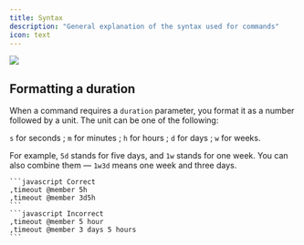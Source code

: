 ---
title: Syntax
description: "General explanation of the syntax used for commands"
icon: text
---

<Frame>
  <img src="/images/resources/syntax.png" />
</Frame>

## Formatting a duration

When a command requires a `duration` parameter, you format it as a number followed by a unit. The unit can be one of the following:

`s` for seconds ; `m` for minutes ;
`h` for hours ;
`d` for days ;
`w` for weeks.

For example, `5d` stands for five days, and `1w` stands for one week. You can also combine them — `1w3d` means one week and three days.

<CodeGroup>

    ```javascript Correct
    ,timeout @member 5h
    ,timeout @member 3d5h
    ```
    ```javascript Incorrect
    ,timeout @member 5 hour
    ,timeout @member 3 days 5 hours
    ```

</CodeGroup>
